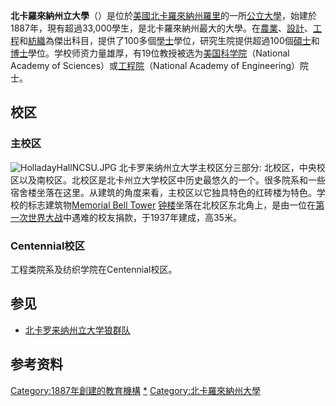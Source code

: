 {{noteTA
|G1=USState
}}
{{coord|35.785548|-78.67157|type:city_region:US|display=title}}
{{Infobox University
|name = 北卡羅來納州立大學
|image_name = NC_State_Seal.svg
|image_size = 
|established = 1887年3月7日
|type = [[贈地大學|贈地大學]]<br/>{{tsl|en|Sea-grant university|贈海大學}}<br />{{tsl|en|Space-grant university|贈太空大學}}
|endowment = $464 million<ref>As of July 1, 2009.  {{Cite web | title = 北卡州立大學財務報告 | work = 2009 北卡州立大學 | publisher = 北卡州立大學財務長辦公室 | url = http://www.fis.ncsu.edu/controller/financial_reports/2009_Financial_Report.pdf | format = PDF | accessdate = 2010-11-21 | archive-date = 2012-03-13 | archive-url = https://web.archive.org/web/20120313053853/http://www.fis.ncsu.edu/controller/financial_reports/2009_Financial_Report.pdf | dead-url = no }}</ref>
|chancellor = {{tsl|en|Randy Woodson|蘭迪·伍德生}}
|faculty = 2,132
|staff=6,087
|Total = 33,879
|undergrad = 23,388
|postgrad = 7,653
|city = [[罗利_(北卡罗来纳州)|羅利]]
|state = [[北卡羅來納州|北卡州]]
|country = 美國
|campus = [[市區|市區]]<br/>{{convert|2110|acre|ha}}
|nickname = [[北卡罗来纳州立大学狼群队|狼群]]
|colors = 紅色和白色<br/>{{color box|#CC0000}} {{color box|white}}<ref>{{Cite web |url=http://www.ncsu.edu/brand/web/web-guideline/ |title=NCSU Brand – Web Standards |accessdate=2011-04-18 |archive-date=2011-08-03 |archive-url=https://web.archive.org/web/20110803123124/http://www.ncsu.edu/brand/web/web-guideline/ |dead-url=yes }}</ref>
|athletics     = [[NCAA|NCAA]] [[Division_I_(NCAA)|Division I]], [[大西洋沿岸联盟|大西洋沿岸联盟]]
|former_names = 北卡農業及機械工藝學院<br/>北卡州立學院
|website = [http://www.ncsu.edu/ www.ncsu.edu]
|logo = 
}}

'''北卡羅來納州立大學'''（{{lang-en|North Carolina State University}}）是位於[[美國|美國]][[北卡羅來納州|北卡羅來納州]][[羅里_(北卡羅來納州)|羅里]]的一所[[公立大學|公立大學]]，始建於1887年，現有超過33,000學生，是北卡羅來納州最大的大學。在[[農業|農業]]、[[設計|設計]]、[[工程|工程]]和[[紡織|紡織]]為傑出科目，提供了100多個[[學士|學士]]學位，研究生院提供超過100個[[碩士|碩士]]和[[博士|博士]]學位。学校师资力量雄厚，有19位教授被选为[[美国科学院|美国科学院]]（National Academy of Sciences）或[[工程院|工程院]]（National Academy of Engineering）院士。

==校区==
===主校区===
[[Image:HolladayHallNCSU.JPG|thumb]]
北卡罗来纳州立大学主校区分三部分: 北校区，中央校区以及南校区。北校区是北卡州立大学校区中历史最悠久的一个。很多院系和一些宿舍楼坐落在这里。从建筑的角度来看，主校区以它独具特色的红砖楼为特色。学校的标志建筑物[[North_Carolina_State_University_Memorial_Bell_Tower|Memorial Bell Tower]] [[钟楼|钟楼]]坐落在北校区东北角上，是由一位在[[第一次世界大战|第一次世界大战]]中遇难的校友捐款，于1937年建成，高35米。

===Centennial校区===
工程类院系及纺织学院在Centennial校区。

==参见==
* [[北卡罗来纳州立大学狼群队|北卡罗来纳州立大学狼群队]]

==参考资料==
{{reflist|2}}

{{ACC}}
{{美国东南大学研究协会}}
[[Category:1887年創建的教育機構|Category:1887年創建的教育機構]]
[[Category:北卡羅萊納州立大學|*]]
[[Category:北卡羅來納州大學|Category:北卡羅來納州大學]]